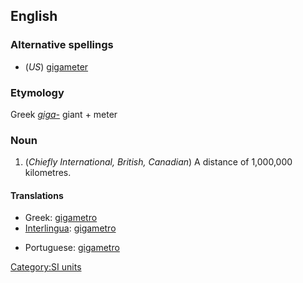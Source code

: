 ==English==

===Alternative spellings===
*(''US'') [[gigameter]]

===Etymology===
Greek ''[[giga-]]'' giant + meter

===Noun===
{{en-noun}}

# (''Chiefly International, British, Canadian'') A distance of 1,000,000 kilometres.

====Translations====
{{trans-top|a distance of 1,000,000 kilometres}}
*Greek: [[gigametro]]
*[[Interlingua]]: [[gigametro]]
{{trans-mid}}
*Portuguese: [[gigametro]]
{{trans-bottom}}

[[Category:SI units]]